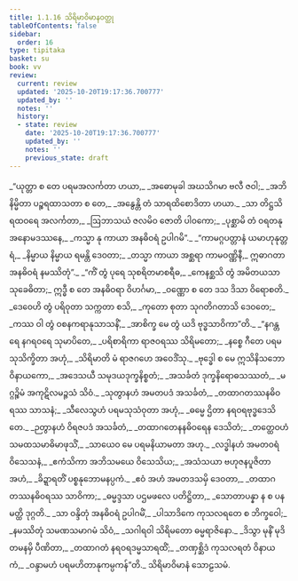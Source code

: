 ```yaml
---
title: 1.1.16 သိရိမာဝိမာနဝတ္ထု
tableOfContents: false
sidebar:
  order: 16
type: tipitaka
basket: su
book: vv
review:
  current: review
  updated: '2025-10-20T19:17:36.700777'
  updated_by: ''
  notes: ''
  history:
  - state: review
    date: '2025-10-20T19:17:36.700777'
    updated_by: ''
    notes: ''
    previous_state: draft
---
```



<DynamicBreadcrumb />


<ReviewStatus review={frontmatter.review} showDetails={true} />

<HypothesisAnnotation frontmatter={frontmatter} />

<Division number="137" book="vv" e="ch" v="19" p="18">

<Paragraph number="153" type="verses" book="vv">
_“ယုတ္တာ စ တေ ပရမအလင်္ကတာ ဟယာ,_  
_အဓောမုခါ အဃသိဂမာ ဗလီ ဇဝါ;_  
_အဘိနိမ္မိတာ ပဉ္စရထာသတာ စ တေ,_  
_အနွေန္တိ တံ သာရထိစောဒိတာ ဟယာ._  

</Paragraph>

</Division>
<Division number="138" book="vv" e="ch" v="19" p="18">

<Paragraph number="154" type="verses" book="vv">
_သာ တိဋ္ဌသိ ရထဝရေ အလင်္ကတာ,_  
_ဩဘာသယံ ဇလမိဝ ဇောတိ ပါဝကော;_  
_ပုစ္ဆာမိ တံ ဝရတနု အနောမဒဿနေ,_  
_ကသ္မာ နု ကာယာ အနဓိဝရံ ဥပါဂမိ”._  

</Paragraph>

</Division>
<Division number="139" book="vv" e="ch" v="19" p="18">

<Paragraph number="155" type="verses" book="vv">
_“ကာမဂ္ဂပတ္တာနံ ယမာဟုနုတ္တရံ,_  
_နိမ္မာယ နိမ္မာယ ရမန္တိ ဒေဝတာ;_  
_တသ္မာ ကာယာ အစ္ဆရာ ကာမဝဏ္ဏိနီ,_  
ဣဓာဂတာ အနဓိဝရံ နမဿိတုံ”._  

</Paragraph>

</Division>
<Division number="140" book="vv" e="ch" v="19" p="18">

<Paragraph number="156" type="verses" book="vv">
_“ကိံ တွံ ပုရေ သုစရိတမာစရီဓ,_  
_ကေနစ္ဆသိ တွံ အမိတယသာ သုခေဓိတာ;_  
ဣဒ္ဓီ စ တေ အနဓိဝရာ ဝိဟင်္ဂမာ,_  
_ဝဏ္ဏော စ တေ ဒသ ဒိသာ ဝိရောစတိ._  

</Paragraph>

</Division>
<Division number="141" book="vv" e="ch" v="19" p="18">

<Paragraph number="157" type="verses" book="vv">
_ဒေဝေဟိ တွံ ပရိဝုတာ သက္ကတာ စသိ,_  
_ကုတော စုတာ သုဂတိဂတာသိ ဒေဝတေ;_  
_ကဿ ဝါ တွံ ဝစနကရာနုသာသနိံ,_  
_အာစိက္ခ မေ တွံ ယဒိ ဗုဒ္ဓသာဝိကာ”တိ._  

</Paragraph>

</Division>
<Division number="142" book="vv" e="ch" v="19" p="19">

<Paragraph number="158" type="verses" book="vv">
_“နဂန္တရေ နဂရဝရေ သုမာပိတေ,_  
_ပရိစာရိကာ ရာဇဝရဿ သိရိမတော;_  
_နစ္စေ ဂီတေ ပရမသုသိက္ခိတာ အဟုံ,_  
_သိရိမာတိ မံ ရာဇဂဟေ အဝေဒိံသု._  

</Paragraph>

</Division>
<Division number="143" book="vv" e="ch" v="19" p="19">

<Paragraph number="159" type="verses" book="vv">
_ဗုဒ္ဓေါ စ မေ ဣသိနိသဘော ဝိနာယကော,_  
_အဒေသယီ သမုဒယဒုက္ခနိစ္စတံ;_  
_အသင်္ခတံ ဒုက္ခနိရောဓသဿတံ,_  
_မဂ္ဂဉ္စိမံ အကုဋိလမဉ္ဇသံ သိဝံ._  

</Paragraph>

</Division>
<Division number="144" book="vv" e="ch" v="19" p="19">

<Paragraph number="160" type="verses" book="vv">
_သုတွာနဟံ အမတပဒံ အသင်္ခတံ,_  
_တထာဂတဿနဓိဝရဿ သာသနံ;_  
_သီလေသွဟံ ပရမသုသံဝုတာ အဟုံ,_  
_ဓမ္မေ ဌိတာ နရဝရဗုဒ္ဓဒေသိတေ._  

</Paragraph>

</Division>
<Division number="145" book="vv" e="ch" v="19" p="19">

<Paragraph number="161" type="verses" book="vv">
_ဉတွာနဟံ ဝိရဇပဒံ အသင်္ခတံ,_  
_တထာဂတေနနဓိဝရေန ဒေသိတံ;_  
_တတ္ထေဝဟံ သမထသမာဓိမာဖုသိံ,_  
_သာယေဝ မေ ပရမနိယာမတာ အဟု._  

</Paragraph>

</Division>
<Division number="146" book="vv" e="ch" v="19" p="19">

<Paragraph number="162" type="verses" book="vv">
_လဒ္ဓါနဟံ အမတဝရံ ဝိသေသနံ,_  
_ဧကံသိကာ အဘိသမယေ ဝိသေသိယ;_  
_အသံသယာ ဗဟုဇနပူဇိတာ အဟံ,_  
_ခိဍ္ဍာရတိံ ပစ္စနုဘောမနပ္ပကံ._  

</Paragraph>

</Division>
<Division number="147" book="vv" e="ch" v="19" p="19">

<Paragraph number="163" type="verses" book="vv">
_ဧဝံ အဟံ အမတဒသမှိ ဒေဝတာ,_  
_တထာဂတဿနဓိဝရဿ သာဝိကာ;_  
_ဓမ္မဒ္ဒသာ ပဌမဖလေ ပတိဋ္ဌိတာ,_  
_သောတာပန္နာ န စ ပန မတ္ထိ ဒုဂ္ဂတိ._  

</Paragraph>

</Division>
<Division number="148" book="vv" e="ch" v="19" p="19">

<Paragraph number="164" type="verses" book="vv">
_သာ ဝန္ဒိတုံ အနဓိဝရံ ဥပါဂမိံ,_  
_ပါသာဒိကေ ကုသလရတေ စ ဘိက္ခဝေါ;_  
_နမဿိတုံ သမဏသမာဂမံ သိဝံ,_  
_သဂါရဝါ သိရိမတော ဓမ္မရာဇိနော._  

</Paragraph>

</Division>
<Division number="149" book="vv" e="ch" v="19" p="20">

<Paragraph number="165" type="verses" book="vv">
_ဒိသွာ မုနိံ မုဒိတမနမှိ ပီဏိတာ,_  
_တထာဂတံ နရဝရဒမ္မသာရထိံ;_  
_တဏှစ္ဆိဒံ ကုသလရတံ ဝိနာယကံ,_  
_ဝန္ဒာမဟံ ပရမဟိတာနုကမ္ပကန်”တိ._  


</Paragraph>
</Division>

<Paragraph number="166" type="center" book="vv">
သိရိမာဝိမာနံ သောဠသမံ.
</Paragraph>